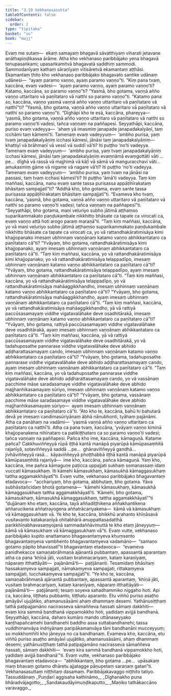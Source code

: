 ```yaml
---
title: "3.10 Vekhanasasutta"
tableOfContents: false
sidebar:
  order: 2
type: "tipitaka"
basket: "su"
book: "majj"
---
```



<DynamicBreadcrumb />

<Division number="278" book="majj">

<Paragraph number="800" book="majj">
Evaṃ me sutaṃ—  ekaṃ samayaṃ bhagavā sāvatthiyaṃ viharati jetavane anāthapiṇḍikassa ārāme. Atha kho vekhanaso paribbājako yena bhagavā tenupasaṅkami; upasaṅkamitvā bhagavatā saddhiṃ sammodi. Sammodanīyaṃ kathaṃ sāraṇīyaṃ vītisāretvā ekamantaṃ aṭṭhāsi. Ekamantaṃ ṭhito kho vekhanaso paribbājako bhagavato santike udānaṃ udānesi—  “ayaṃ paramo vaṇṇo, ayaṃ paramo vaṇṇo”ti.
</Paragraph>

<Paragraph number="801" book="majj">
“Kiṃ pana tvaṃ, kaccāna, evaṃ vadesi—  ‘ayaṃ paramo vaṇṇo, ayaṃ paramo vaṇṇo’ti? Katamo, kaccāna, so paramo vaṇṇo”ti?
</Paragraph>

<Paragraph number="802" book="majj">
“Yasmā, bho gotama, vaṇṇā añño vaṇṇo uttaritaro vā paṇītataro vā natthi so paramo vaṇṇo”ti.
</Paragraph>

<Paragraph number="803" book="majj">
“Katamo pana so, kaccāna, vaṇṇo yasmā vaṇṇā añño vaṇṇo uttaritaro vā paṇītataro vā natthī”ti?
</Paragraph>

<Paragraph number="804" book="majj">
“Yasmā, bho gotama, vaṇṇā añño vaṇṇo uttaritaro vā paṇītataro vā natthi so paramo vaṇṇo”ti.
</Paragraph>

<Paragraph number="805" book="majj">
“Dīghāpi kho te esā, kaccāna, phareyya—  ‘yasmā, bho gotama, vaṇṇā añño vaṇṇo uttaritaro vā paṇītataro vā natthi so paramo vaṇṇo’ti vadesi, tañca vaṇṇaṃ na paññapesi. Seyyathāpi, kaccāna, puriso evaṃ vadeyya—  ‘ahaṃ yā imasmiṃ janapade janapadakalyāṇī, taṃ icchāmi taṃ kāmemī’ti. Tamenaṃ evaṃ vadeyyuṃ—  ‘ambho purisa, yaṃ tvaṃ janapadakalyāṇiṃ icchasi kāmesi, jānāsi taṃ janapadakalyāṇiṃ—  khattiyī vā brāhmaṇī vā vessī vā suddī vā’ti? Iti puṭṭho ‘no’ti vadeyya. Tamenaṃ evaṃ vadeyyuṃ—  ‘ambho purisa, yaṃ tvaṃ janapadakalyāṇiṃ icchasi kāmesi, jānāsi taṃ janapadakalyāṇiṃ evaṃnāmā evaṃgottāti vāti …pe…  dīghā vā rassā vā majjhimā vā kāḷī vā sāmā vā maṅguracchavī vāti…  amukasmiṃ gāme vā nigame vā nagare vā’ti? Iti puṭṭho ‘no’ti vadeyya. Tamenaṃ evaṃ vadeyyuṃ—  ‘ambho purisa, yaṃ tvaṃ na jānāsi na passasi, taṃ tvaṃ icchasi kāmesī’ti? Iti puṭṭho ‘āmā’ti vadeyya.
</Paragraph>

<Paragraph number="806" book="majj">
Taṃ kiṃ maññasi, kaccāna, nanu evaṃ sante tassa purisassa appāṭihīrakataṃ bhāsitaṃ sampajjatī”ti? “Addhā kho, bho gotama, evaṃ sante tassa purisassa appāṭihīrakataṃ bhāsitaṃ sampajjatī”ti. “Evameva kho tvaṃ, kaccāna, ‘yasmā, bho gotama, vaṇṇā añño vaṇṇo uttaritaro vā paṇītataro vā natthi so paramo vaṇṇo’ti vadesi; tañca vaṇṇaṃ na paññapesī”ti. “Seyyathāpi, bho gotama, maṇi veḷuriyo subho jātimā aṭṭhaṃso suparikammakato paṇḍukambale nikkhitto bhāsate ca tapate ca virocati ca, evaṃ vaṇṇo attā hoti arogo paraṃ maraṇā”ti.
</Paragraph>

</Division>
<Division number="279" book="majj">

<Paragraph number="807" book="majj">
“Taṃ kiṃ maññasi, kaccāna, yo vā maṇi veḷuriyo subho jātimā aṭṭhaṃso suparikammakato paṇḍukambale nikkhitto bhāsate ca tapate ca virocati ca, yo vā rattandhakāratimisāya kimi khajjopanako imesaṃ ubhinnaṃ vaṇṇānaṃ katamo vaṇṇo abhikkantataro ca paṇītataro cā”ti? “Yvāyaṃ, bho gotama, rattandhakāratimisāya kimi khajjopanako, ayaṃ imesaṃ ubhinnaṃ vaṇṇānaṃ abhikkantataro ca paṇītataro cā”ti.
</Paragraph>

<Paragraph number="808" book="majj">
“Taṃ kiṃ maññasi, kaccāna, yo vā rattandhakāratimisāya kimi khajjopanako, yo vā rattandhakāratimisāya telappadīpo, imesaṃ ubhinnaṃ vaṇṇānaṃ katamo vaṇṇo abhikkantataro ca paṇītataro cā”ti? “Yvāyaṃ, bho gotama, rattandhakāratimisāya telappadīpo, ayaṃ imesaṃ ubhinnaṃ vaṇṇānaṃ abhikkantataro ca paṇītataro cā”ti.
</Paragraph>

<Paragraph number="809" book="majj">
“Taṃ kiṃ maññasi, kaccāna, yo vā rattandhakāratimisāya telappadīpo, yo vā rattandhakāratimisāya mahāaggikkhandho, imesaṃ ubhinnaṃ vaṇṇānaṃ katamo vaṇṇo abhikkantataro ca paṇītataro cā”ti? “Yvāyaṃ, bho gotama, rattandhakāratimisāya mahāaggikkhandho, ayaṃ imesaṃ ubhinnaṃ vaṇṇānaṃ abhikkantataro ca paṇītataro cā”ti.
</Paragraph>

<Paragraph number="810" book="majj">
“Taṃ kiṃ maññasi, kaccāna, yo vā rattandhakāratimisāya mahāaggikkhandho, yā vā rattiyā paccūsasamayaṃ viddhe vigatavalāhake deve osadhitārakā, imesaṃ ubhinnaṃ vaṇṇānaṃ katamo vaṇṇo abhikkantataro ca paṇītataro cā”ti? “Yvāyaṃ, bho gotama, rattiyā paccūsasamayaṃ viddhe vigatavalāhake deve osadhitārakā, ayaṃ imesaṃ ubhinnaṃ vaṇṇānaṃ abhikkantataro ca paṇītataro cā”ti.
</Paragraph>

<Paragraph number="811" book="majj">
“Taṃ kiṃ maññasi, kaccāna, yā vā rattiyā paccūsasamayaṃ viddhe vigatavalāhake deve osadhitārakā, yo vā tadahuposathe pannarase viddhe vigatavalāhake deve abhido aḍḍharattasamayaṃ cando, imesaṃ ubhinnaṃ vaṇṇānaṃ katamo vaṇṇo abhikkantataro ca paṇītataro cā”ti? “Yvāyaṃ, bho gotama, tadahuposathe pannarase viddhe vigatavalāhake deve abhido aḍḍharattasamayaṃ cando, ayaṃ imesaṃ ubhinnaṃ vaṇṇānaṃ abhikkantataro ca paṇītataro cā”ti.
</Paragraph>

<Paragraph number="812" book="majj">
“Taṃ kiṃ maññasi, kaccāna, yo vā tadahuposathe pannarase viddhe vigatavalāhake deve abhido aḍḍharattasamayaṃ cando, yo vā vassānaṃ pacchime māse saradasamaye viddhe vigatavalāhake deve abhido majjhanhikasamayaṃ sūriyo, imesaṃ ubhinnaṃ vaṇṇānaṃ katamo vaṇṇo abhikkantataro ca paṇītataro cā”ti? “Yvāyaṃ, bho gotama, vassānaṃ pacchime māse saradasamaye viddhe vigatavalāhake deve abhido majjhanhikasamayaṃ sūriyo—  ayaṃ imesaṃ ubhinnaṃ vaṇṇānaṃ abhikkantataro ca paṇītataro cā”ti.
</Paragraph>

<Paragraph number="813" book="majj">
“Ato kho te, kaccāna, bahū hi bahutarā devā ye imesaṃ candimasūriyānaṃ ābhā nānubhonti, tyāhaṃ pajānāmi. Atha ca panāhaṃ na vadāmi—  ‘yasmā vaṇṇā añño vaṇṇo uttaritaro ca paṇītataro ca natthī’ti. Atha ca pana tvaṃ, kaccāna, ‘yvāyaṃ vaṇṇo kiminā khajjopanakena nihīnataro ca patikiṭṭhataro ca so paramo vaṇṇo’ti vadesi; tañca vaṇṇaṃ na paññapesi.
</Paragraph>

</Division>
<Division number="280" book="majj">

<Paragraph number="814" book="majj">
Pañca kho ime, kaccāna, kāmaguṇā. Katame pañca? Cakkhuviññeyyā rūpā iṭṭhā kantā manāpā piyarūpā kāmūpasaṃhitā rajanīyā, sotaviññeyyā saddā …pe…  ghānaviññeyyā gandhā…  jivhāviññeyyā rasā…  kāyaviññeyyā phoṭṭhabbā iṭṭhā kantā manāpā piyarūpā kāmūpasaṃhitā rajanīyā—  ime kho, kaccāna, pañca kāmaguṇā. Yaṃ kho, kaccāna, ime pañca kāmaguṇe paṭicca uppajjati sukhaṃ somanassaṃ idaṃ vuccati kāmasukhaṃ. Iti kāmehi kāmasukhaṃ, kāmasukhā kāmaggasukhaṃ tattha aggamakkhāyatī”ti.
</Paragraph>

<Paragraph number="815" book="majj">
Evaṃ vutte, vekhanaso paribbājako bhagavantaṃ etadavoca—  “acchariyaṃ, bho gotama, abbhutaṃ, bho gotama. Yāva subhāsitañcidaṃ bhotā gotamena—  ‘kāmehi kāmasukhaṃ, kāmasukhā kāmaggasukhaṃ tattha aggamakkhāyatī’ti. ‘Kāmehi, bho gotama, kāmasukhaṃ, kāmasukhā kāmaggasukhaṃ, tattha aggamakkhāyatī’”ti “dujjānaṃ kho etaṃ, kaccāna, tayā aññadiṭṭhikena aññakhantikena aññarucikena aññatrayogena aññatrācariyakena—  kāmā vā kāmasukhaṃ vā kāmaggasukhaṃ vā. Ye kho te, kaccāna, bhikkhū arahanto khīṇāsavā vusitavanto katakaraṇīyā ohitabhārā anuppattasadatthā parikkhīṇabhavasaṃyojanā sammadaññāvimuttā te kho etaṃ jāneyyuṃ—  kāmā vā kāmasukhaṃ vā kāmaggasukhaṃ vā”ti.
</Paragraph>

</Division>
<Division number="281" book="majj">

<Paragraph number="816" book="majj">
Evaṃ vutte, vekhanaso paribbājako kupito anattamano bhagavantaṃyeva khuṃsento bhagavantaṃyeva vambhento bhagavantaṃyeva vadamāno—  “samaṇo gotamo pāpito bhavissatī”ti bhagavantaṃ etadavoca—  “evameva panidhekacce samaṇabrāhmaṇā ajānantā pubbantaṃ, apassantā aparantaṃ atha ca pana ‘khīṇā jāti, vusitaṃ brahmacariyaṃ, kataṃ karaṇīyaṃ, nāparaṃ itthattāyāti—  pajānāmā’ti—  paṭijānanti. Tesamidaṃ bhāsitaṃ hassakaṃyeva sampajjati, nāmakaṃyeva sampajjati, rittakaṃyeva sampajjati, tucchakaṃyeva sampajjatī”ti. “Ye kho te, kaccāna, samaṇabrāhmaṇā ajānantā pubbantaṃ, apassantā aparantaṃ, ‘khīṇā jāti, vusitaṃ brahmacariyaṃ, kataṃ karaṇīyaṃ, nāparaṃ itthattāyāti—  pajānāmā’ti—  paṭijānanti; tesaṃ soyeva sahadhammiko niggaho hoti. Api ca, kaccāna, tiṭṭhatu pubbanto, tiṭṭhatu aparanto. Etu viññū puriso asaṭho amāyāvī ujujātiko, ahamanusāsāmi ahaṃ dhammaṃ desemi. Yathānusiṭṭhaṃ tathā paṭipajjamāno nacirasseva sāmaññeva ñassati sāmaṃ dakkhiti—  evaṃ kira sammā bandhanā vippamokkho hoti, yadidaṃ avijjā bandhanā. Seyyathāpi, kaccāna, daharo kumāro mando uttānaseyyako kaṇṭhapañcamehi bandhanehi baddho assa suttabandhanehi; tassa vuddhimanvāya indriyānaṃ paripākamanvāya tāni bandhanāni mucceyyuṃ; so mokkhomhīti kho jāneyya no ca bandhanaṃ. Evameva kho, kaccāna, etu viññū puriso asaṭho amāyāvī ujujātiko, ahamanusāsāmi, ahaṃ dhammaṃ desemi; yathānusiṭṭhaṃ tathā paṭipajjamāno nacirasseva sāmaññeva ñassati, sāmaṃ dakkhiti—  ‘evaṃ kira sammā bandhanā vippamokkho hoti, yadidaṃ avijjā bandhanā’”ti.
</Paragraph>

<Paragraph number="817" book="majj">
Evaṃ vutte, vekhanaso paribbājako bhagavantaṃ etadavoca—  “abhikkantaṃ, bho gotama …pe…  upāsakaṃ maṃ bhavaṃ gotamo dhāretu ajjatagge pāṇupetaṃ saraṇaṃ gatan”ti.

</Paragraph>
</Division>

<Paragraph number="818" type="center" book="majj">
Vekhanasasuttaṃ niṭṭhitaṃ dasamaṃ.



</Paragraph>

<Paragraph number="819" type="center" book="majj">
Paribbājakavaggo niṭṭhito tatiyo.



</Paragraph>

<Paragraph number="820" type="center" book="majj">
Tassuddānaṃ


</Paragraph>

<Paragraph number="821" type="verses" book="majj">
_Puṇḍarī aggisaha kathināmo,_  
_Dīghanakho puna bhāradvājagotto;_  
_Sandakaudāyimuṇḍikaputto,_  
_Maṇiko tathākaccāno varavaggo._
</Paragraph>